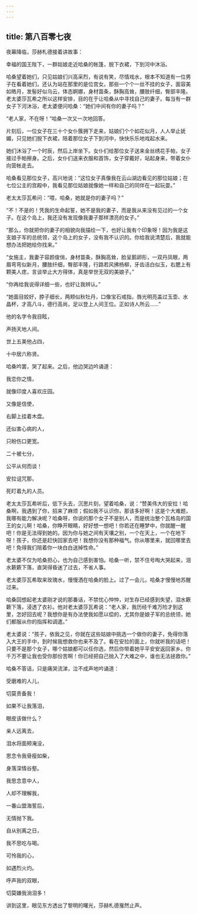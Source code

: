 ```yaml
---
---
---
```

title: 第八百零七夜
---






夜幕降临，莎赫札德接着讲故事：





幸福的国王陛下，一群姑娘走近哈桑的帐篷，脱下衣裙，下到河中沐浴。

哈桑望着她们，只见姑娘们兴高采烈，有说有笑，尽情戏水，根本不知道有一位男子在看着她们，还认为站在那里的是位宫女。那些一个个一丝不挂的女子，面容美如皓月，发髻好似乌云，体态婀娜，身材苗条，酥胸高耸，腰肢纤细，臀部丰隆。老太婆莎瓦希之所以这样安排，目的在于让哈桑从中寻找自己的妻子。每当有一群女子下河沐浴，老太婆便问哈桑：“她们中间有你的妻子吗？”

“老人家，不在呀！”哈桑一次又一次地回答。

片刻后，一位女子在三十个女仆簇拥下走来，姑娘们个个如花似月，人人举止妩媚，只见她们脱下衣裙，陪着那位女子下到河中，快快乐乐地戏起水来。

她们沐浴了一个时辰，然后上岸坐下。女仆们给那位女子送来金丝绣花手帕，女子接过手帕擦身。之后，女仆们送来衣服和首饰，女子穿戴好，站起身来，带着女仆向营帐走去。

哈桑看见那位女子，高兴地说：“这位女子真像我在云山湖边看见的那位姑娘；在七位公主的宫殿中，我看见那位姑娘就像她一样和自己的同伴在一起玩耍。”

老太太莎瓦希问：“喂，哈桑，她就是你的妻子吗？”

“不！不是的！凭我的生命起誓，她不是我的妻子，而是我从来没有见过的一个女子。在这个岛上，我还没有发现像我妻子那样漂亮的女子。”

“那么，你就把你的妻子的相貌向我描绘一下，也好让我有个印象呀！因为我是这支娘子军的总统领，这个岛上的女子，没有我不认识的。你给我说清楚后，我就能想办法把她给你找来。”

“女施主，我妻子容颜俊俏，身材苗条，酥胸高耸，脸呈鹅卵形，一双丹凤眼，两眉弯弯似新月，腰肢纤细，臀部丰隆，行路若风拂杨柳，牙齿洁白似玉，右腮上有颗美人痣，言谈举止大方得体，真是举世无双的美娘子。”

“你再给我说得详细一些，也好让我辨认。”

“她面目姣好，脖子细长，两颊似秋牡丹，口像宝石戒指，唇光明亮盖过玉壶、水晶杯，才高八斗，德行高尚，足以登上人间王位。正如诗人所云……”


他的名字令我目眩，

声扬天地人间。

世上五美他占四，

十中居六称贤。



哈桑吟罢，哭了起来。之后，他边哭边吟诵道：


我恋你之情，

就像印度人喜欢庄园。

又像是信使，

右脚上挂着木盘。

还似害心病的人，

只盼伤口更宽。

二十被七分，

公平从何而谈！

安拉诅咒那，

死盯着九的人员。



老太太莎瓦希听后，低下头去，沉思片刻，望着哈桑，说：“赞美伟大的安拉！哈桑啊，我遇到了你，招来了麻烦；假如我不认识你，那该多好啊！这是个大难题，我哪有能力解决呢？哈桑呀，你说的那个女子不是别人，而是统治整个瓦格岛的国王的女儿啊！哈桑，你睁开眼睛，好好想一想吧！你若还在睡梦中，你就醒一醒吧！你是无法得到她的。因为你与她之间有天壤之别，一个在天上，一个在地下呀！孩子，你还是赶快回家去吧！我想你没有那种福气。你从哪里来，就回哪里去吧！免得我们陪着你一块白白送掉性命。”

老太婆不仅为哈桑担心，也为自己感到害怕。哈桑一听，禁不住号啕大哭起来，泪水簌簌下落，直哭得昏迷了过去，不省人事。

老太婆莎瓦希取来玫瑰水，慢慢洒在哈桑的脸上。过了一会儿，哈桑才慢慢地苏醒过来。

哈桑回想起老太婆刚才说的那番话，不禁忧心忡忡，对生存已经感到失望，泪水簌簌下落，浸透了衣衫。他对老太婆莎瓦希说：“老人家，我历经千难万险才到这里，怎好回去呢？我想你是有办法使我如愿以偿的，尤其你是娘子军的总统领，她们都服从你的指挥和调遣。”

老太婆说：“孩子，依我之见，你就在这些姑娘中挑选一个做你的妻子，免得你落入大王的手中，到时候我想救你也来不及了。看在安拉的面上，你就听我的话吧！只要不是那个女子，哪个姑娘都可以任你选，然后你带着她平平安安返回家乡。你千万不要让我也受你那份苦啊！你已经把自己抛入了大难之中，谁也无法拯救你。”

哈桑不答话，只是痛哭流涕，泣不成声地吟诵道：


受磨难的人儿，

切莫责备我！

如果不让我落泪，

眼皮该做什么？

亲人远离去，

泪水将面颊淹没，

思念令我骨瘦如柴，

身落深情谷壑。

我思念意中人，

人却不理解我，

一番山盟海誓后，

无情抛下我。

自从别离之日，

我不思吃与喝。

可怜我的心，

如遇烈火灼。

呼声我的双眼，

切莫嫌我淌泪多！



讲到这里，眼见东方透出了黎明的曙光，莎赫札德戛然止声。